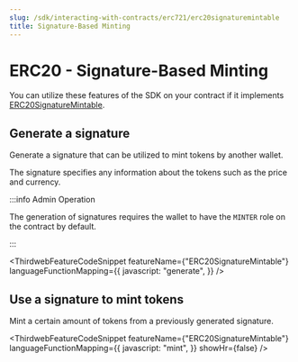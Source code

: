 ```yaml
---
slug: /sdk/interacting-with-contracts/erc721/erc20signaturemintable
title: Signature-Based Minting
---
```



# ERC20 - Signature-Based Minting

You can utilize these features of the SDK on your contract if it implements [ERC20SignatureMintable](/contractkit/erc20signaturemintable).

<div className="row" style={{ marginBottom: 24 }}>
  <div className="col col--12" style={{ marginTop: 8 }}>
    <QuickstartCard
      name="Learn how to implement ERC20SignatureMintable"
      link={"/contractkit/erc20signaturemintable"}
      image="/assets/icons/general.png"
    />
  </div>
</div>

## Generate a signature

Generate a signature that can be utilized to mint tokens by another wallet.

The signature specifies any information about the tokens such as the price and currency.

:::info Admin Operation

The generation of signatures requires the wallet to have the `MINTER` role on the contract by default.

:::

<ThirdwebFeatureCodeSnippet
  featureName={"ERC20SignatureMintable"}
  languageFunctionMapping={{
    javascript: "generate",
  }}
/>

## Use a signature to mint tokens

Mint a certain amount of tokens from a previously generated signature.

<ThirdwebFeatureCodeSnippet
  featureName={"ERC20SignatureMintable"}
  languageFunctionMapping={{
    javascript: "mint",
  }}
  showHr={false}
/>
